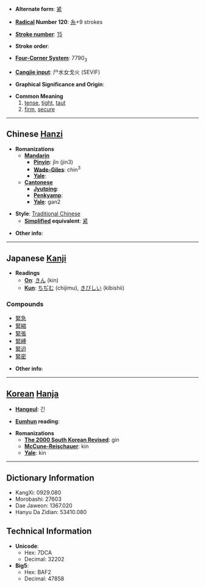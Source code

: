 * '''Alternate form''': [[紧]]

* '''[[Wiktionary:Chinese radical index| Radical]] Number 120''': [[Wiktionary:Chinese radical index 糸|糸]]+9 strokes

* '''[[Wiktionary:Chinese total strokes index|Stroke number]]''': [[Wiktionary:Chinese total strokes index 15|15]]

* '''Stroke order''': 

* '''[[Wiktionary:Chinese four corner index|Four-Corner System]]''': 7790<sub>3</sub>

* '''[[Wiktionary:Chinese Cangjie index|Cangjie input]]''': 尸水女戈火 (SEVIF)

* '''Graphical Significance and Origin''': 

* '''Common Meaning'''
*# [[tense]], [[tight]], [[taut]]
*# [[firm]], [[secure]]


----

== Chinese [[Hanzi]] ==

* '''Romanizations'''
** '''[[Mandarin]]'''
*** '''[[Pinyin]]''': jǐn (jin3)
*** '''[[Wade-Giles]]''': chin<sup>3</sup>
*** '''[[Yale]]''': 
** '''[[Cantonese]]'''
*** '''[[Jyutping]]''':
*** '''[[Penkyamp]]''': 
*** '''[[Yale]]''': gan2

* '''Style''': [[Traditional Chinese]] 
** '''[[Simplified Chinese|Simplified]] equivalent''': [[紧]]

* '''Other info''': 

----

== Japanese [[Kanji]] ==

* '''Readings'''
** '''[[On]]''': [[きん]] (kin)
** '''[[Kun]]''': [[ちぢむ]] (chijimu), [[きびしい]] (kibishii)

===Compounds===
*[[緊急]]
*[[緊縮]]
*[[緊張]]
*[[緊縛]]
*[[緊迫]]
*[[緊密]]

* '''Other info''':  

----

== [[Korean]] [[Hanja]] ==

* '''[[Hangeul]]''': 긴

* '''[[Eumhun]] reading''': 

* '''Romanizations'''
** '''[[The 2000 South Korean Revised Romanization|The 2000 South Korean Revised]]''': gin
** '''[[McCune-Reischauer]]''': kin
** '''[[Yale]]''': kin

----

== Dictionary Information ==

* KangXi: 0929.080
* Morobashi: 27603
* Dae Jaweon: 1367.020
* Hanyu Da Zidian: 53410.080

== Technical Information ==

* '''Unicode''':
** Hex: 7DCA
** Decimal: 32202
* '''Big5''':
** Hex: BAF2
** Decimal: 47858